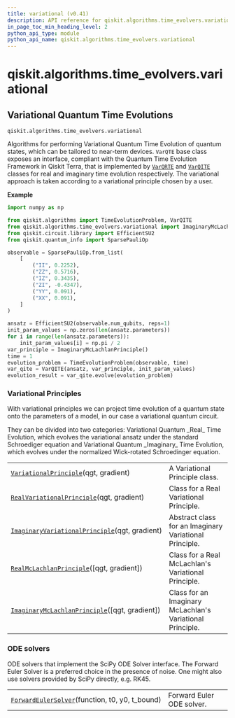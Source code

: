 ```yaml
---
title: variational (v0.41)
description: API reference for qiskit.algorithms.time_evolvers.variational in qiskit v0.41
in_page_toc_min_heading_level: 2
python_api_type: module
python_api_name: qiskit.algorithms.time_evolvers.variational
---
```


<span id="module-qiskit.algorithms.time_evolvers.variational" />

<span id="qiskit-algorithms-time-evolvers-variational" />

# qiskit.algorithms.time\_evolvers.variational

<span id="variational-quantum-time-evolutions-qiskit-algorithms-time-evolvers-variational" />

## Variational Quantum Time Evolutions

`qiskit.algorithms.time_evolvers.variational`

Algorithms for performing Variational Quantum Time Evolution of quantum states, which can be tailored to near-term devices. `VarQTE` base class exposes an interface, compliant with the Quantum Time Evolution Framework in Qiskit Terra, that is implemented by [`VarQRTE`](qiskit.algorithms.VarQRTE "qiskit.algorithms.VarQRTE") and [`VarQITE`](qiskit.algorithms.VarQITE "qiskit.algorithms.VarQITE") classes for real and imaginary time evolution respectively. The variational approach is taken according to a variational principle chosen by a user.

**Example**

```python
import numpy as np

from qiskit.algorithms import TimeEvolutionProblem, VarQITE
from qiskit.algorithms.time_evolvers.variational import ImaginaryMcLachlanPrinciple
from qiskit.circuit.library import EfficientSU2
from qiskit.quantum_info import SparsePauliOp

observable = SparsePauliOp.from_list(
    [
        ("II", 0.2252),
        ("ZZ", 0.5716),
        ("IZ", 0.3435),
        ("ZI", -0.4347),
        ("YY", 0.091),
        ("XX", 0.091),
    ]
)

ansatz = EfficientSU2(observable.num_qubits, reps=1)
init_param_values = np.zeros(len(ansatz.parameters))
for i in range(len(ansatz.parameters)):
    init_param_values[i] = np.pi / 2
var_principle = ImaginaryMcLachlanPrinciple()
time = 1
evolution_problem = TimeEvolutionProblem(observable, time)
var_qite = VarQITE(ansatz, var_principle, init_param_values)
evolution_result = var_qite.evolve(evolution_problem)
```

### Variational Principles

With variational principles we can project time evolution of a quantum state onto the parameters of a model, in our case a variational quantum circuit.

They can be divided into two categories: Variational Quantum \_Real\_ Time Evolution, which evolves the variational ansatz under the standard Schroediger equation and Variational Quantum \_Imaginary\_ Time Evolution, which evolves under the normalized Wick-rotated Schroedinger equation.

|                                                                                                                                                                                                         |                                                           |
| ------------------------------------------------------------------------------------------------------------------------------------------------------------------------------------------------------- | --------------------------------------------------------- |
| [`VariationalPrinciple`](qiskit.algorithms.time_evolvers.variational.VariationalPrinciple "qiskit.algorithms.time_evolvers.variational.VariationalPrinciple")(qgt, gradient)                            | A Variational Principle class.                            |
| [`RealVariationalPrinciple`](qiskit.algorithms.time_evolvers.variational.RealVariationalPrinciple "qiskit.algorithms.time_evolvers.variational.RealVariationalPrinciple")(qgt, gradient)                | Class for a Real Variational Principle.                   |
| [`ImaginaryVariationalPrinciple`](qiskit.algorithms.time_evolvers.variational.ImaginaryVariationalPrinciple "qiskit.algorithms.time_evolvers.variational.ImaginaryVariationalPrinciple")(qgt, gradient) | Abstract class for an Imaginary Variational Principle.    |
| [`RealMcLachlanPrinciple`](qiskit.algorithms.time_evolvers.variational.RealMcLachlanPrinciple "qiskit.algorithms.time_evolvers.variational.RealMcLachlanPrinciple")(\[qgt, gradient])                   | Class for a Real McLachlan's Variational Principle.       |
| [`ImaginaryMcLachlanPrinciple`](qiskit.algorithms.time_evolvers.variational.ImaginaryMcLachlanPrinciple "qiskit.algorithms.time_evolvers.variational.ImaginaryMcLachlanPrinciple")(\[qgt, gradient])    | Class for an Imaginary McLachlan's Variational Principle. |

### ODE solvers

ODE solvers that implement the SciPy ODE Solver interface. The Forward Euler Solver is a preferred choice in the presence of noise. One might also use solvers provided by SciPy directly, e.g. RK45.

|                                                                                                                                                                                     |                           |
| ----------------------------------------------------------------------------------------------------------------------------------------------------------------------------------- | ------------------------- |
| [`ForwardEulerSolver`](qiskit.algorithms.time_evolvers.variational.ForwardEulerSolver "qiskit.algorithms.time_evolvers.variational.ForwardEulerSolver")(function, t0, y0, t\_bound) | Forward Euler ODE solver. |

